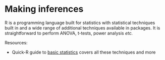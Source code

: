 
# Making inferences

R is a programming language built for statistics with statistical techniques built in and a wide range of additional techniques available in packages. It is straightforward to perform ANOVA, t-tests, power analysis *etc.*


Resources:

* Quick-R guide to [basic statistics](https://www.statmethods.net/stats/index.html) covers all these techniques and more
